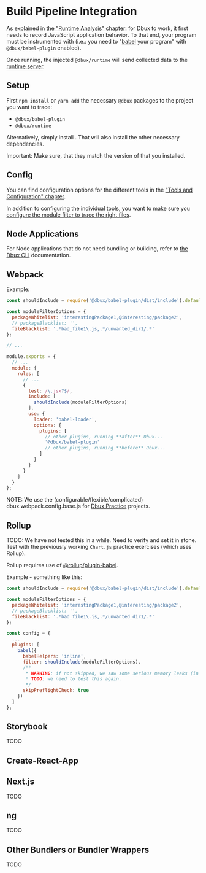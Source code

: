 # Build Pipeline Integration


<TOC toc={toc} />


As explained in [the "Runtime Analysis" chapter](../runtime-analysis/02-enable-dbux.mdx): for Dbux to work, it first needs to record JavaScript application behavior. To that end, your program must be instrumented with <CodeLink path="dbux-babel-plugin" /> (i.e.: you need to "[babel](https://babeljs.io/) your program" with `@dbux/babel-plugin` enabled).

Once running, the injected `@dbux/runtime` will send collected data to the [runtime server](../tools-and-configuration/01-dbux-code.mdx#runtime-server).



## Setup

First `npm install` or `yarn add` the necessary `@dbux` packages to the project you want to trace:

* `@dbux/babel-plugin`
* `@dbux/runtime`

Alternatively, simply install <ToolLink name="dbux-cli" />. That will also install the other necessary dependencies.


Important: Make sure, that they match the version of <ToolLink name="dbux-code" /> that you installed.

<!-- * Install the following packages: `@dbux/babel-plugin` `@dbux/runtime` `core-js@3`?? -->


## Config

You can find configuration options for the different tools in the ["Tools and Configuration" chapter](../tools-and-configuration/00-overview.mdx).

In addition to configuring the individual tools, you want to make sure you [configure the module filter to trace the right files](./01-runtime-trace-filtering.mdx).


## Node Applications

For Node applications that do not need bundling or building, refer to [the Dbux CLI](../tools-and-configuration/02-dbux-cli.mdx) documentation.


## Webpack

Example:

```js
const shouldInclude = require('@dbux/babel-plugin/dist/include').default;

const moduleFilterOptions = {
  packageWhitelist: 'interestingPackage1,@interesting/package2',
  // packageBlacklist: '',
  fileBlacklist: '.*bad_file1\.js,.*/unwanted_dir1/.*'
};

// ...

module.exports = {
  // ...
  module: {
    rules: [
      // ...
      {
        test: /\.jsx?$/,
        include: [
          shouldInclude(moduleFilterOptions)
        ],
        use: {
          loader: 'babel-loader',
          options: {
            plugins: [
              // other plugins, running **after** Dbux...
              '@dbux/babel-plugin'
              // other plugins, running **before** Dbux...
            ]
          }
        }
      }
    ]
  }
};
```

NOTE: We use the (configurable/flexible/complicated) <CodeLink path="dbux-projects/assets/sharedAssets/webpack/dbux.webpack.config.base.js">dbux.webpack.config.base.js</CodeLink> for [Dbux Practice](../dbux-practice/01-overview.mdx) projects.


## Rollup

TODO: We have not tested this in a while. Need to verify and set it in stone. Test with the previously working `Chart.js` practice exercises (which uses Rollup).

Rollup requires use of [@rollup/plugin-babel](https://www.npmjs.com/package/@rollup/plugin-babel).


Example - something like this:

```js
const shouldInclude = require('@dbux/babel-plugin/dist/include').default;

const moduleFilterOptions = {
  packageWhitelist: 'interestingPackage1,@interesting/package2',
  // packageBlacklist: '',
  fileBlacklist: '.*bad_file1\.js,.*/unwanted_dir1/.*'
};

const config = {
  ...
  plugins: [
    babel({
      babelHelpers: 'inline',
      filter: shouldInclude(moduleFilterOptions),
      /**
       * WARNING: if not skipped, we saw some serious memory leaks (in 2020), but might already be fixed in 2022.
       * TODO: we need to test this again.
       */
      skipPreflightCheck: true
    })
  ]
};
```


## Storybook

TODO


## Create-React-App

<!-- 

1. install `CRACO`
   ```bash
   $ yarn add @craco/craco
   ```

2. overwrite webpack config with `CRACO`

Example - something like this:

```js
/* craco.config.js */

const { getLoaders, loaderByName } = require('@craco/craco');

const dbuxOptions = {
  moduleFilter: {
    packageWhitelist: '.*',
    /**
     * NOTE: these libraries might run before dbux is initialized, so they must be blacklisted.
     * 1. Some hook themsleves into webpack.
     * 2. The later ones are polyfills (probably brought in by CRA) and their libraries; loaded when first requiring things, and before `@dbux/runtime`.
     */
    packageBlacklist: 'react-dev-utils,react-refresh,react-error-overlay,process,buffer,isarray,ieee754,base64-js',
    fileWhitelist: '.*',
    // we generally do not want to mess with production or webpack code
    fileBlacklist: '.*production.*,.*[wW]ebpack.*'
  }
};

module.exports = {
  webpack: {
    configure: (webpackConfig, { env, paths }) => {
      const { hasFoundAny, matches } = getLoaders(webpackConfig, loaderByName("babel-loader"));


      // // TODO: write output files (this won't work, `devServer` does not exit)
      // webpackConfig.devServer.devMiddleware.writeToDisk = true;

      // // exclude dbux from all rules
      // const reported = new Set();
      // webpackConfig.module.rules.forEach(rule => {
      //   if (rule.exclude && !Array.isArray(rule.exclude)) {
      //     rule.exclude = [rule.exclude];
      //   }
      //   if (!rule.exclude) {
      //     rule.exclude = [];
      //   }
      //   rule.exclude.push((modulePath) => {
      //     const exclude = modulePath.includes('@dbux');
      //     if (!reported.has(modulePath)) {
      //       reported.add(modulePath);
      //       console.debug(`[WEBPACK]`, modulePath, !exclude);
      //     }
      //     return exclude;
      //   });
      // });

      // add dbux to loader
      if (hasFoundAny) {
        matches.forEach(match => {
          const babelOptions = match.loader.options;
          if (!babelOptions.plugins) {
            babelOptions.plugins = [];
          }
          // NOTE: weird bug with a class having public fields (in @dbux/runtime) that Babel complains about
          babelOptions.plugins.push(['@babel/plugin-proposal-class-properties', { loose: true }]);
          babelOptions.plugins.push(['@dbux/babel-plugin', dbuxOptions]);
        });
        console.debug(`Added @dbux/babel-plugin to babel-loaders.`);
      }
      else {
        throw new Error(`Could not inject Dbux: 'babel-loader' found`);
      }

      return webpackConfig;
    }
  },
};
```

3. set default scripts using `CRACO`:
   ```
   /* package.json */
   
   "scripts": {
     "start": "craco start",
     "build": "craco build",
     "test": "craco test"
   }
   ```

-->


## Next.js

TODO


## ng

TODO


## Other Bundlers or Bundler Wrappers

TODO
